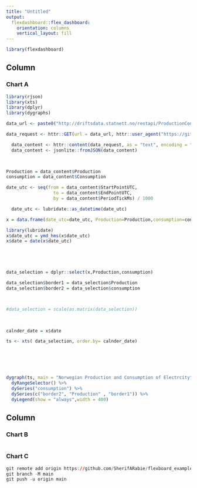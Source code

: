 ```yaml
---
title: "Untitled"
output: 
  flexdashboard::flex_dashboard:
    orientation: columns
    vertical_layout: fill
---
```


```r
library(flexdashboard)
```

Column {data-width=650}
-----------------------------------------------------------------------

### Chart A

```r
library(rjson)
library(xts)
library(dplyr)
library(dygraphs)

data_url <- paste0("http://driftsdata.statnett.no/restapi/ProductionConsumption/GetData?From=", as.Date("2020-04-1"))

data_request <- httr::GET(url = data_url, httr::user_agent("https://github.com/krose/statnettapi"))

  data_content <- httr::content(data_request, as = "text", encoding = "UTF-8")
  data_content <- jsonlite::fromJSON(data_content)

 

Production = data_content$Production
consumption = data_content$Consumption

date_utc <- seq(from = data_content$StartPointUTC,
                  to = data_content$EndPointUTC,
                  by = data_content$PeriodTickMs) / 1000

  date_utc <- lubridate::as_datetime(date_utc)

x = data.frame(date_utc=date_utc, Production=Production,consumption=consumption)

library(lubridate)
x$date_utc = ymd_hms(x$date_utc)
x$date = date(x$date_utc)





data_selection = dplyr::select(x,Production,consumption) 

data_selection$border1 = data_selection$Production
data_selection$border2 = data_selection$consumption



#data_selection = scale(as.matrix(data_selection))
                       
                       

calnder_date = x$date 

ts <- xts( data_selection, order.by= calnder_date)






dygraph(ts, main = "Norwegian Production and Consumption of Electrcity")%>%
  dyRangeSelector() %>%
  dySeries("consumption") %>%
  dySeries(c("border2", "Production" , "border1")) %>%
  dyLegend(show = "always",width = 400)
```

Column {data-width=350}
-----------------------------------------------------------------------

### Chart B

```r

```


### Chart C

```r

git remote add origin https://github.com/SherifARabie/flexboard_example.git
git branch -M main
git push -u origin main
```

